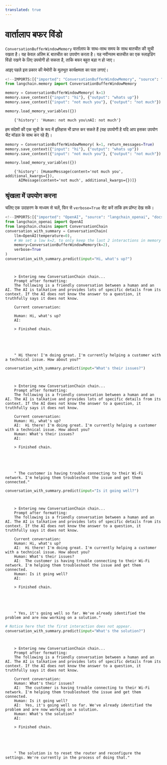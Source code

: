 ```yaml
---
translated: true
---
```


# वार्तालाप बफर विंडो

`ConversationBufferWindowMemory` वार्तालाप के साथ-साथ समय के साथ बातचीत की सूची रखता है। यह केवल अंतिम K बातचीत का उपयोग करता है। यह नवीनतम बातचीत का एक स्लाइडिंग विंडो रखने के लिए उपयोगी हो सकता है, ताकि बफर बहुत बड़ा न हो जाए।

आइए पहले इस प्रकार की मेमोरी के मूलभूत कार्यक्षमता का पता लगाएं।

```python
<!--IMPORTS:[{"imported": "ConversationBufferWindowMemory", "source": "langchain.memory", "docs": "https://api.python.langchain.com/en/latest/memory/langchain.memory.buffer_window.ConversationBufferWindowMemory.html", "title": "Conversation Buffer Window"}]-->
from langchain.memory import ConversationBufferWindowMemory
```

```python
memory = ConversationBufferWindowMemory( k=1)
memory.save_context({"input": "hi"}, {"output": "whats up"})
memory.save_context({"input": "not much you"}, {"output": "not much"})
```

```python
memory.load_memory_variables({})
```

```output
    {'history': 'Human: not much you\nAI: not much'}
```

हम संदेशों की एक सूची के रूप में इतिहास भी प्राप्त कर सकते हैं (यह उपयोगी है यदि आप इसका उपयोग चैट मॉडल के साथ कर रहे हैं)।

```python
memory = ConversationBufferWindowMemory( k=1, return_messages=True)
memory.save_context({"input": "hi"}, {"output": "whats up"})
memory.save_context({"input": "not much you"}, {"output": "not much"})
```

```python
memory.load_memory_variables({})
```

```output
    {'history': [HumanMessage(content='not much you', additional_kwargs={}),
      AIMessage(content='not much', additional_kwargs={})]}
```

## श्रृंखला में उपयोग करना

चलिए एक उदाहरण के माध्यम से चलें, फिर से `verbose=True` सेट करें ताकि हम प्रॉम्प्ट देख सकें।

```python
<!--IMPORTS:[{"imported": "OpenAI", "source": "langchain_openai", "docs": "https://api.python.langchain.com/en/latest/llms/langchain_openai.llms.base.OpenAI.html", "title": "Conversation Buffer Window"}, {"imported": "ConversationChain", "source": "langchain.chains", "docs": "https://api.python.langchain.com/en/latest/chains/langchain.chains.conversation.base.ConversationChain.html", "title": "Conversation Buffer Window"}]-->
from langchain_openai import OpenAI
from langchain.chains import ConversationChain
conversation_with_summary = ConversationChain(
    llm=OpenAI(temperature=0),
    # We set a low k=2, to only keep the last 2 interactions in memory
    memory=ConversationBufferWindowMemory(k=2),
    verbose=True
)
conversation_with_summary.predict(input="Hi, what's up?")
```

```output


    > Entering new ConversationChain chain...
    Prompt after formatting:
    The following is a friendly conversation between a human and an AI. The AI is talkative and provides lots of specific details from its context. If the AI does not know the answer to a question, it truthfully says it does not know.

    Current conversation:

    Human: Hi, what's up?
    AI:

    > Finished chain.





    " Hi there! I'm doing great. I'm currently helping a customer with a technical issue. How about you?"
```

```python
conversation_with_summary.predict(input="What's their issues?")
```

```output


    > Entering new ConversationChain chain...
    Prompt after formatting:
    The following is a friendly conversation between a human and an AI. The AI is talkative and provides lots of specific details from its context. If the AI does not know the answer to a question, it truthfully says it does not know.

    Current conversation:
    Human: Hi, what's up?
    AI:  Hi there! I'm doing great. I'm currently helping a customer with a technical issue. How about you?
    Human: What's their issues?
    AI:

    > Finished chain.





    " The customer is having trouble connecting to their Wi-Fi network. I'm helping them troubleshoot the issue and get them connected."
```

```python
conversation_with_summary.predict(input="Is it going well?")
```

```output


    > Entering new ConversationChain chain...
    Prompt after formatting:
    The following is a friendly conversation between a human and an AI. The AI is talkative and provides lots of specific details from its context. If the AI does not know the answer to a question, it truthfully says it does not know.

    Current conversation:
    Human: Hi, what's up?
    AI:  Hi there! I'm doing great. I'm currently helping a customer with a technical issue. How about you?
    Human: What's their issues?
    AI:  The customer is having trouble connecting to their Wi-Fi network. I'm helping them troubleshoot the issue and get them connected.
    Human: Is it going well?
    AI:

    > Finished chain.





    " Yes, it's going well so far. We've already identified the problem and are now working on a solution."
```

```python
# Notice here that the first interaction does not appear.
conversation_with_summary.predict(input="What's the solution?")
```

```output


    > Entering new ConversationChain chain...
    Prompt after formatting:
    The following is a friendly conversation between a human and an AI. The AI is talkative and provides lots of specific details from its context. If the AI does not know the answer to a question, it truthfully says it does not know.

    Current conversation:
    Human: What's their issues?
    AI:  The customer is having trouble connecting to their Wi-Fi network. I'm helping them troubleshoot the issue and get them connected.
    Human: Is it going well?
    AI:  Yes, it's going well so far. We've already identified the problem and are now working on a solution.
    Human: What's the solution?
    AI:

    > Finished chain.





    " The solution is to reset the router and reconfigure the settings. We're currently in the process of doing that."
```

